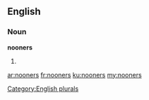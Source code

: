 ==English==

===Noun===
'''nooners'''

# {{plural of|[[nooner]]}}

[[Category:English plurals]]

[[ar:nooners]]
[[fr:nooners]]
[[ku:nooners]]
[[my:nooners]]